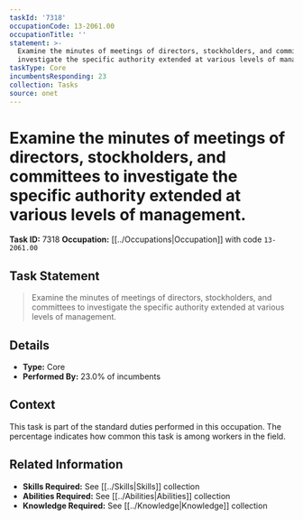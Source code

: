```yaml
---
taskId: '7318'
occupationCode: 13-2061.00
occupationTitle: ''
statement: >-
  Examine the minutes of meetings of directors, stockholders, and committees to
  investigate the specific authority extended at various levels of management.
taskType: Core
incumbentsResponding: 23
collection: Tasks
source: onet
---
```

# Examine the minutes of meetings of directors, stockholders, and committees to investigate the specific authority extended at various levels of management.

**Task ID:** 7318
**Occupation:** [[../Occupations|Occupation]] with code `13-2061.00`

## Task Statement

> Examine the minutes of meetings of directors, stockholders, and committees to investigate the specific authority extended at various levels of management.

## Details

- **Type:** Core
- **Performed By:** 23.0% of incumbents

## Context

This task is part of the standard duties performed in this occupation. The percentage indicates how common this task is among workers in the field.

## Related Information

- **Skills Required:** See [[../Skills|Skills]] collection
- **Abilities Required:** See [[../Abilities|Abilities]] collection
- **Knowledge Required:** See [[../Knowledge|Knowledge]] collection
